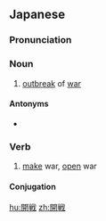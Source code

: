 ==Japanese==
{{ja-kanjitab|かい|せん|yomi=on}}

===Pronunciation===
{{ja-pron|かいせん|y=o}}

===Noun===
{{ja-noun|kyu=開戰|かいせん}}

# [[outbreak]] of [[war]]

====Antonyms====
* {{ja-r|終戦|しゅうせん}}

===Verb===
{{ja-verb-suru|tr=intrans|kyu=開戰|かいせん}}

# [[make]] war, [[open]] war

====Conjugation====
{{ja-suru|かいせん}}

[[hu:開戦]]
[[zh:開戦]]